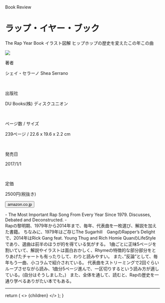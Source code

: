 
<Row >
<Column colMd={"12"} colLg={"12"} noGutterMdLeft="">

<p className="largeP">Book Review</p>
<h1 className="h1-no-bottom-margin">
ラップ・イヤー・ブック 
</h1>
<p className="largeP">The Rap Year Book イラスト図解 ヒップホップの歴史を変えたこの年この曲 </p>
</Column>
</Row>

<Row>
<Column colMd={"4"} colLg={"4"} noGutterMdLeft="">

<a href="https://amzn.to/3eIn7u8"><img src="../../images/books/rapyearbook.jpg"  /></a>

</Column>
<Column colMd={"8"} colLg={"8"} noGutterMdLeft="">
<div>
<p>著者</p>
<p className="largeP">
シェイ・セラーノ Shea Serrano
</p>
<br/>
<p>出版社</p>
<p className="largeP">
DU Books(株) ディスクユニオン
</p>
<br/>
<p>ページ数 / サイズ</p>
<p className="largeP">
239ページ / 22.6 x 19.6 x 2.2 cm 
</p>
<br/>
<p>発売日</p>
<p className="largeP">
2017/1/1
</p>
<br/>
<p>定価</p>
<p className="largeP">
2500円(税抜き)
</p>
<div>
<Button href="https://amzn.to/3eIn7u8" kind="primary" size="small" renderIcon={ArrowUpRight24}>
      amazon.co.jp
</Button>
</div>
</div>
</Column>
</Row>

<Row>
<Column colMd={"8"} colLg={"8"} noGutterMdLeft="">
<p>
- The Most Important Rap Song From Every Year Since 1979. Discusses, Debated and Deconstructed. -
<br/>
Rapの黎明期、1979年から2014年まで、毎年、代表曲を一枚選び、解説を加えた書籍。
ちなみに、1979年はご存じThe Sugarhill　GangのRapper’s Delightで、2014年はRick Gang feat. Young Thug and Rich Homie QuanのLifeStyleであり、選曲は前半のほうが的を得ている気がする。
1曲ごとに正味5ページを割いていて、解説やイラストは面白おかしく、Rhymeの特徴的な部分部分をとりあげたチャートも有ったりして、わりと読みやすい。
また、”反論”として、毎年もう一曲、小コラムで紹介されている。
代表曲をストリーミングで2回ぐらいループさせながら読み、1曲分5ページ進んで、一区切りするという読み方が適している。(自分はそうしました。) &nbsp;
また、全体を通して、読むと、Rapの歴史を一通り学べるありがたい本でもある。
</p>
</Column>
</Row>

<hr/>

  return (
    <>
      {children}
    </>
  );
}
